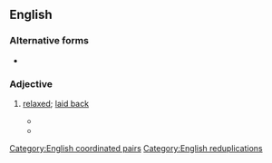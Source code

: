 {{also|loosey goosey}}
==English==

===Alternative forms===
* {{l|en|loosey goosey}}

===Adjective===
{{en-adj}}

# {{lb|en|North America|informal}} [[relaxed]]; [[laid back]]
#* {{quote-journal|en|year=1955|journal=Maclean's|title=Why Big-League Goalies CRACK Up|author=Trent Frayne
|url=http://archive.macleans.ca/article/1955/03/19/why-big-league-goalies-crack-up
|text=“All these other guys are scared to death,” the pinch-hitter kept telling himself as he walked towards the plate, “I’m '''loosey-goosey''', I’m '''loosey-goosey''', I’m '''loosey-goosey'''.”
}}
#* {{quote-book|en|year=2004|author=Denis Wood|title=Five Billion Years of Global Change|passage=I find the description wonderfully familiar, less the [[droogish]] quality, than the '''loosey-goosey''' opportunism.}}

[[Category:English coordinated pairs]]
[[Category:English reduplications]]
